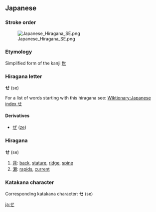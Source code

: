 == Japanese ==
===Stroke order===
[[Image:Japanese Hiragana SE.png]]
===Etymology===
Simplified form of the kanji [[世]]

===Hiragana letter===
'''せ''' (se)

For a list of words starting with this hiragana see: [[Wiktionary:Japanese index せ]]

==== Derivatives ====

* [[ぜ]] ([[ze]])

===Hiragana===
'''せ''' (se)

# [[背]]: [[back]], [[stature]], [[ridge]], [[spine]]
# [[瀬]]: [[rapids]], [[current]]

===Katakana character===
Corresponding katakana character: '''セ''' (se)

[[ja:せ]]